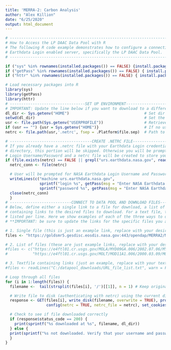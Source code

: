 ```yaml
---
title: 'MERRA-2: Carbon Analysis'
author: "Alex Killion"
date: "6/25/2020"
output: html_document
---
```

```r

# ------------------------------------------------------------------------------------------------ #
# How to Access the LP DAAC Data Pool with R
# The following R code example demonstrates how to configure a connection to download data from an
# Earthdata Login enabled server, specifically the LP DAAC Data Pool.
# ------------------------------------------------------------------------------------------------ #

if ("sys" %in% rownames(installed.packages()) == FALSE) {install.packages("sys")}
if ("getPass" %in% rownames(installed.packages()) == FALSE) { install.packages("getPass")}
if ("httr" %in% rownames(installed.packages()) == FALSE) { install.packages("httr")}

# Load necessary packages into R
library(sys)
library(getPass)
library(httr)
# ---------------------------------SET UP ENVIRONMENT--------------------------------------------- #
# IMPORTANT: Update the line below if you want to download to a different directory (ex: "c:/data/")
dl_dir <- Sys.getenv("HOME")                                 # Set dir to download files to
setwd(dl_dir)                                                # Set the working dir to the dl_dir
usr <- file.path(Sys.getenv("USERPROFILE"))                  # Retrieve home dir (for netrc file)
if (usr == "") {usr = Sys.getenv("HOME")}                    # If no user profile exists, use home
netrc <- file.path(usr,'.netrc', fsep = .Platform$file.sep)  # Path to netrc file

# ------------------------------------CREATE .NETRC FILE------------------------------------------ #
# If you already have a .netrc file with your Earthdata Login credentials stored in your home
# directory, this portion will be skipped. Otherwise you will be prompted for your NASA Earthdata
# Login Username/Password and a netrc file will be created to store your credentials (in home dir)
if (file.exists(netrc) == FALSE || grepl("urs.earthdata.nasa.gov", readLines(netrc)) == FALSE) {
  netrc_conn <- file(netrc)

  # User will be prompted for NASA Earthdata Login Username and Password below
  writeLines(c("machine urs.earthdata.nasa.gov",
               sprintf("login %s", getPass(msg = "Enter NASA Earthdata Login Username \n (or create an account at urs.earthdata.nasa.gov) :")),
               sprintf("password %s", getPass(msg = "Enter NASA Earthdata Login Password:"))), netrc_conn)
  close(netrc_conn)
  }
# ---------------------------CONNECT TO DATA POOL AND DOWNLOAD FILES------------------------------ #
# Below, define either a single link to a file for download, a list of links, or a text file
# containing links to the desired files to download. For a text file, there should be 1 file link
# listed per line. Here we show examples of each of the three ways to download files.
# **IMPORTANT: be sure to update the links for the specific files you are interested in downloading.

# 1. Single file (this is just an example link, replace with your desired file to download):
files <- "https://goldsmr5.gesdisc.eosdis.nasa.gov:443/opendap/MERRA2/M2I3NVAER.5.12.4/1980/01/MERRA2_100.inst3_3d_aer_Nv.19800101.nc4"

# 2. List of files (these are just example links, replace with your desired files to download:
#files <- c("https://e4ftl01.cr.usgs.gov/MOLA/MYD09GA.006/2002.07.06/MYD09GA.A2002187.h10v04.006.2015149103018.hdf",
#           "https://e4ftl01.cr.usgs.gov/MOLT/MOD11A1.006/2000.03.09/MOD11A1.A2000069.h00v08.006.2015057070313.hdf")

# 3. Textfile containing links (just an example, replace with your text file location):
#files <- readLines("C:/datapool_downloads/URL_file_list.txt", warn = FALSE)

# Loop through all files
for (i in 1:length(files)) {
  filename <-  tail(strsplit(files[i], '/')[[1]], n = 1) # Keep original filename

  # Write file to disk (authenticating with netrc) using the current directory/filename
  response <- GET(files[i], write_disk(filename, overwrite = TRUE), progress(),
                  config(netrc = TRUE, netrc_file = netrc), set_cookies("LC" = "cookies"))

  # Check to see if file downloaded correctly
  if (response$status_code == 200) {
    print(sprintf("%s downloaded at %s", filename, dl_dir))
  } else {
  print(sprintf("%s not downloaded. Verify that your username and password are correct in %s", filename, netrc))
  }
}



```

